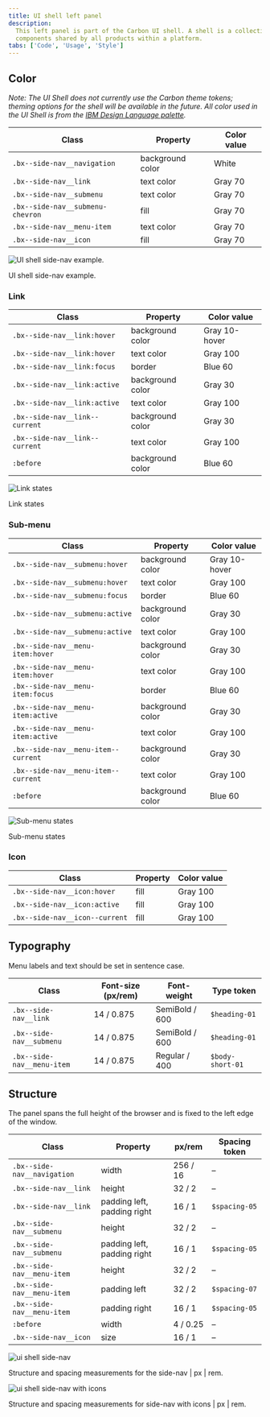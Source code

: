 ```yaml
---
title: UI shell left panel
description:
  This left panel is part of the Carbon UI shell. A shell is a collection of
  components shared by all products within a platform.
tabs: ['Code', 'Usage', 'Style']
---
```


## Color

_Note: The UI Shell does not currently use the Carbon theme tokens; theming
options for the shell will be available in the future. All color used in the UI
Shell is from the
[IBM Design Language palette](https://www.ibm.com/design/language/elements/color#specifications)._

| Class                            | Property         | Color value |
| -------------------------------- | ---------------- | ----------- |
| `.bx--side-nav__navigation`      | background color | White       |
| `.bx--side-nav__link`            | text color       | Gray 70     |
| `.bx--side-nav__submenu`         | text color       | Gray 70     |
| `.bx--side-nav__submenu-chevron` | fill             | Gray 70     |
| `.bx--side-nav__menu-item`       | text color       | Gray 70     |
| `.bx--side-nav__icon`            | fill             | Gray 70     |

<Row>
<Column colLg={8}>

![UI shell side-nav example.](images/left-nav-style-1.png)

<Caption>UI shell side-nav example.</Caption>

</Column>
</Row>

### Link

| Class                          | Property         | Color value   |
| ------------------------------ | ---------------- | ------------- |
| `.bx--side-nav__link:hover`    | background color | Gray 10-hover |
| `.bx--side-nav__link:hover`    | text color       | Gray 100      |
| `.bx--side-nav__link:focus`    | border           | Blue 60       |
| `.bx--side-nav__link:active`   | background color | Gray 30       |
| `.bx--side-nav__link:active`   | text color       | Gray 100      |
| `.bx--side-nav__link--current` | background color | Gray 30       |
| `.bx--side-nav__link--current` | text color       | Gray 100      |
| `:before`                      | background color | Blue 60       |

![Link states](images/left-nav-style-4.png)

<Caption>Link states</Caption>

### Sub-menu

| Class                               | Property         | Color value   |
| ----------------------------------- | ---------------- | ------------- |
| `.bx--side-nav__submenu:hover`      | background color | Gray 10-hover |
| `.bx--side-nav__submenu:hover`      | text color       | Gray 100      |
| `.bx--side-nav__submenu:focus`      | border           | Blue 60       |
| `.bx--side-nav__submenu:active`     | background color | Gray 30       |
| `.bx--side-nav__submenu:active`     | text color       | Gray 100      |
| `.bx--side-nav__menu-item:hover`    | background color | Gray 30       |
| `.bx--side-nav__menu-item:hover`    | text color       | Gray 100      |
| `.bx--side-nav__menu-item:focus`    | border           | Blue 60       |
| `.bx--side-nav__menu-item:active`   | background color | Gray 30       |
| `.bx--side-nav__menu-item:active`   | text color       | Gray 100      |
| `.bx--side-nav__menu-item--current` | background color | Gray 30       |
| `.bx--side-nav__menu-item--current` | text color       | Gray 100      |
| `:before`                           | background color | Blue 60       |

![Sub-menu states](images/left-nav-style-4.png)

<Caption>Sub-menu states</Caption>

### Icon

| Class                          | Property | Color value |
| ------------------------------ | -------- | ----------- |
| `.bx--side-nav__icon:hover`    | fill     | Gray 100    |
| `.bx--side-nav__icon:active`   | fill     | Gray 100    |
| `.bx--side-nav__icon--current` | fill     | Gray 100    |

## Typography

Menu labels and text should be set in sentence case.

| Class                      | Font-size (px/rem) | Font-weight    | Type token       |
| -------------------------- | ------------------ | -------------- | ---------------- |
| `.bx--side-nav__link`      | 14 / 0.875         | SemiBold / 600 | `$heading-01`    |
| `.bx--side-nav__submenu`   | 14 / 0.875         | SemiBold / 600 | `$heading-01`    |
| `.bx--side-nav__menu-item` | 14 / 0.875         | Regular / 400  | `$body-short-01` |

<!--
### Text overflow

[Guidance for text overflow and wrapping for platform name or labels]

-->

## Structure

The panel spans the full height of the browser and is fixed to the left edge of
the window.

| Class                       | Property                    | px/rem   | Spacing token |
| --------------------------- | --------------------------- | -------- | ------------- |
| `.bx--side-nav__navigation` | width                       | 256 / 16 | –             |
| `.bx--side-nav__link`       | height                      | 32 / 2   | –             |
| `.bx--side-nav__link`       | padding left, padding right | 16 / 1   | `$spacing-05` |
| `.bx--side-nav__submenu`    | height                      | 32 / 2   | –             |
| `.bx--side-nav__submenu`    | padding left, padding right | 16 / 1   | `$spacing-05` |
| `.bx--side-nav__menu-item`  | height                      | 32 / 2   | –             |
| `.bx--side-nav__menu-item`  | padding left                | 32 / 2   | `$spacing-07` |
| `.bx--side-nav__menu-item`  | padding right               | 16 / 1   | `$spacing-05` |
| `:before`                   | width                       | 4 / 0.25 | –             |
| `.bx--side-nav__icon`       | size                        | 16 / 1   | –             |

![ui shell side-nav](images/left-nav-style-2.png)

<Caption>
  Structure and spacing measurements for the side-nav | px | rem.
</Caption>

![ui shell side-nav with icons](images/left-nav-style-3.png)

<Caption>
  Structure and spacing measurements for side-nav with icons | px | rem.
</Caption>

<!--
### Responsive behavior
-->

<!--
### Icon placement

[to do]
-->
